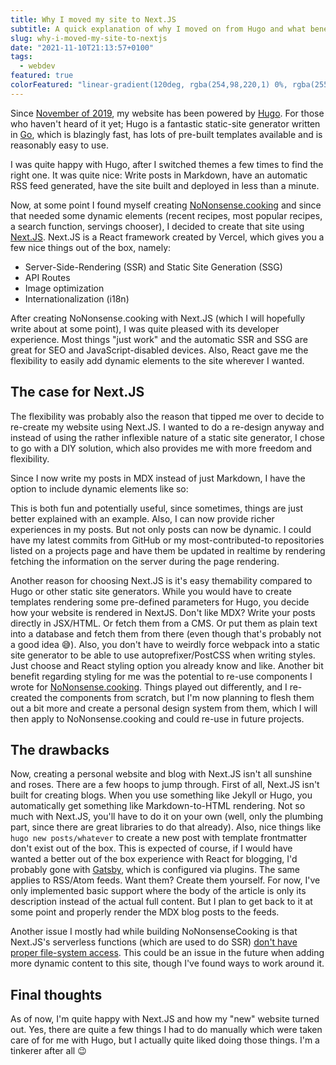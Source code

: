 ```yaml
---
title: Why I moved my site to Next.JS
subtitle: A quick explanation of why I moved on from Hugo and what benefits and drawbacks this has.
slug: why-i-moved-my-site-to-nextjs
date: "2021-11-10T21:13:57+0100"
tags:
  - webdev
featured: true
colorFeatured: "linear-gradient(120deg, rgba(254,98,220,1) 0%, rgba(255,144,4,1) 50%, rgba(255,115,52,1) 100%)"
---
```


Since [November of 2019][thecommit], my website has been powered by [Hugo](https://gohugo.io).
For those who haven't heard of it yet; Hugo is a fantastic static-site generator written in [Go](https://go.dev), which is blazingly fast, has lots of pre-built templates available and is reasonably easy to use.

I was quite happy with Hugo, after I switched themes a few times to find the right one.
It was quite nice: Write posts in Markdown, have an automatic RSS feed generated, have the site built and deployed in less than a minute.

Now, at some point I found myself creating [NoNonsense.cooking](https://nononsense.cooking) and since that needed some dynamic elements (recent recipes, most popular recipes, a search function, servings chooser), I decided to create that site using [Next.JS](https://nextjs.org).
Next.JS is a React framework created by Vercel, which gives you a few nice things out of the box, namely:

- Server-Side-Rendering (SSR) and Static Site Generation (SSG)
- API Routes
- Image optimization
- Internationalization (i18n)

After creating NoNonsense.cooking with Next.JS (which I will hopefully write about at some point), I was quite pleased with its developer experience.
Most things "just work" and the automatic SSR and SSG are great for SEO and JavaScript-disabled devices.
Also, React gave me the flexibility to easily add dynamic elements to the site wherever I wanted.

## The case for Next.JS

The flexibility was probably also the reason that tipped me over to decide to re-create my website using Next.JS.
I wanted to do a re-design anyway and instead of using the rather inflexible nature of a static site generator, I chose to go with a DIY solution, which also provides me with more freedom and flexibility.

Since I now write my posts in MDX instead of just Markdown, I have the option to include dynamic elements like so:

<RandomColorButton />

This is both fun and potentially useful, since sometimes, things are just better explained with an example. Also, I can now provide richer experiences in my posts.
But not only posts can now be dynamic. I could have my latest commits from GitHub or my most-contributed-to repositories listed on a projects page and have them be updated in realtime by rendering fetching the information on the server during the page rendering.

Another reason for choosing Next.JS is it's easy themability compared to Hugo or other static site generators. While you would have to create templates rendering some pre-defined parameters for Hugo, you decide how your website is rendered in NextJS.
Don't like MDX? Write your posts directly in JSX/HTML. Or fetch them from a CMS. Or put them as plain text into a database and fetch them from there (even though that's probably not a good idea 😅).
Also, you don't have to weirdly force webpack into a static site generator to be able to use autoprefixer/PostCSS when writing styles. Just choose and React styling option you already know and like.
Another bit benefit regarding styling for me was the potential to re-use components I wrote for [NoNonsense.cooking](https://nononsense.cooking).
Things played out differently, and I re-created the components from scratch, but I'm now planning to flesh them out a bit more and create a personal design system from them, which I will then apply to NoNonsense.cooking and could re-use in future projects.

## The drawbacks

Now, creating a personal website and blog with Next.JS isn't all sunshine and roses. There are a few hoops to jump through. First of all, Next.JS isn't built for creating blogs.
When you use something like Jekyll or Hugo, you automatically get something like Markdown-to-HTML rendering.
Not so much with Next.JS, you'll have to do it on your own (well, only the plumbing part, since there are great libraries to do that already).
Also, nice things like `hugo new posts/whatever` to create a new post with template frontmatter don't exist out of the box.
This is expected of course, if I would have wanted a better out of the box experience with React for blogging, I'd probably gone with [Gatsby](https://www.gatsbyjs.com/), which is configured via plugins.
The same applies to RSS/Atom feeds. Want them? Create them yourself. For now, I've only implemented basic support where the body of the article is only its description instead of the actual full content.
But I plan to get back to it at some point and properly render the MDX blog posts to the feeds.

Another issue I mostly had while building NoNonsenseCooking is that Next.JS's serverless functions (which are used to do SSR) [don't have proper file-system access](https://github.com/vercel/next.js/issues/8251).
This could be an issue in the future when adding more dynamic content to this site, though I've found ways to work around it.

## Final thoughts

As of now, I'm quite happy with Next.JS and how my "new" website turned out.
Yes, there are quite a few things I had to do manually which were taken care of for me with Hugo, but I actually quite liked doing those things. I'm a tinkerer after all 😉

[thecommit]: https://github.com/riesinger/website/commit/e68fa40e57fad4c3cd93fb5fb9b4d53c6aae6a35
